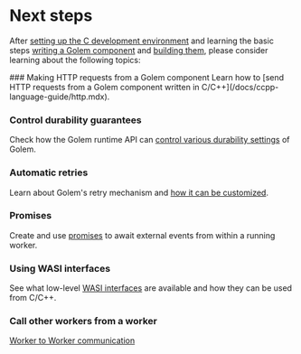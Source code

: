 
# Next steps

After [setting up the C development environment](/docs/ccpp-language-guide/setup.mdx) and learning the basic steps [writing a Golem component](/docs/ccpp-language-guide/defining-components.mdx) and [building them](/docs/ccpp-language-guide/building-components.mdx), please consider learning about the following topics:

<Steps>
### Making HTTP requests from a Golem component
Learn how to [send HTTP requests from a Golem component written in C/C++](/docs/ccpp-language-guide/http.mdx).

### Control durability guarantees

Check how the Golem runtime API can [control various durability settings](/docs/ccpp-language-guide/durability.mdx) of Golem.

### Automatic retries

Learn about Golem's retry mechanism and [how it can be customized](/docs/ccpp-language-guide/retries.mdx).

### Promises

Create and use [promises](/docs/ccpp-language-guide/promises.mdx) to await external events from within a running worker.

### Using WASI interfaces

See what low-level [WASI interfaces](/docs/ccpp-language-guide/wasi.mdx) are available and how they can be used from C/C++.

### Call other workers from a worker

[Worker to Worker communication](/docs/ccpp-language-guide/rpc.mdx)

</Steps>
